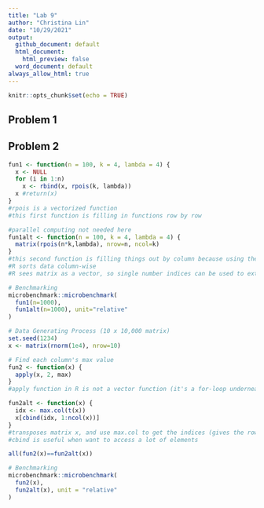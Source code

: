 ```yaml
---
title: "Lab 9"
author: "Christina Lin"
date: "10/29/2021"
output: 
  github_document: default
  html_document:
    html_preview: false
  word_document: default
always_allow_html: true
---
```


```r
knitr::opts_chunk$set(echo = TRUE)
```

## Problem 1



## Problem 2

```r
fun1 <- function(n = 100, k = 4, lambda = 4) {
  x <- NULL
  for (i in 1:n)
    x <- rbind(x, rpois(k, lambda))
  x #return(x)
}
#rpois is a vectorized function
#this first function is filling in functions row by row 

#parallel computing not needed here 
fun1alt <- function(n = 100, k = 4, lambda = 4) {
  matrix(rpois(n*k,lambda), nrow=n, ncol=k)
}
#this second function is filling things out by column because using the default byrow=FALSE
#R sorts data column-wise 
#R sees matrix as a vector, so single number indices can be used to extract elements 

# Benchmarking
microbenchmark::microbenchmark(
  fun1(n=1000),
  fun1alt(n=1000), unit="relative"
)
```



```r
# Data Generating Process (10 x 10,000 matrix)
set.seed(1234)
x <- matrix(rnorm(1e4), nrow=10)

# Find each column's max value
fun2 <- function(x) {
  apply(x, 2, max)
}
#apply function in R is not a vector function (it's a for-loop underneath)

fun2alt <- function(x) {
  idx <- max.col(t(x)) 
  x[cbind(idx, 1:ncol(x))]
}
#transposes matrix x, and use max.col to get the indices (gives the row number of the max value for each column), which is stored in idx
#cbind is useful when want to access a lot of elements

all(fun2(x)==fun2alt(x))

# Benchmarking
microbenchmark::microbenchmark(
  fun2(x),
  fun2alt(x), unit = "relative"
)
```

